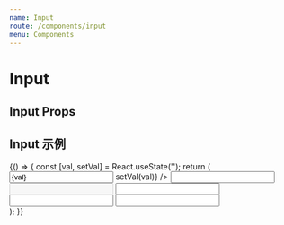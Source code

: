 ```yaml
---
name: Input
route: /components/input
menu: Components
---
```



# Input

## Input Props

<Props of={Input} />

## Input 示例
<Playground>
    {() => {
            const [val, setVal] = React.useState('');
            return (
                <div style={{ padding: 20, display: 'flex', justifyContent: 'space-between', flexWrap: 'wrap'}}>
                    <Input
                        label="姓名"
                        value={val}
                        onChange={val => setVal(val)}
                    />
                    <Input label="手机" defaultValue="13333333" />
                    <Input label="性别" disabled />
                    <Input label="地址" variant="warn" />
                    <Input label="地址" variant="danger" />
                    <Input label="地址" outerStyle={{ width: '100%' }} />
                </div>
            );
        }}
</Playground>